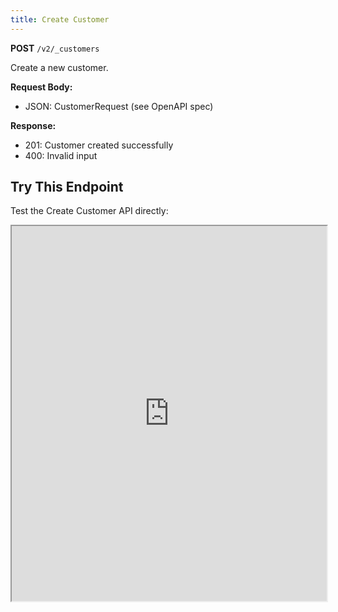 ```yaml
---
title: Create Customer
---
```


**POST** `/v2/_customers`

Create a new customer.

**Request Body:**
- JSON: CustomerRequest (see OpenAPI spec)

**Response:**
- 201: Customer created successfully
- 400: Invalid input

## Try This Endpoint

Test the Create Customer API directly:

<iframe 
  src="https://petstore.swagger.io/?url=https://raw.githubusercontent.com/vamsinole/docs/refs/heads/main/api-reference/openapi.json#/Customers/createCustomer"
  width="100%" 
  height="600px"
  style={{
    border: "none",
    borderRadius: "8px",
    boxShadow: "0 4px 6px rgba(0, 0, 0, 0.1)",
    marginTop: "20px"
  }}
  title="Create Customer API Playground"
/> 